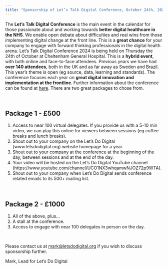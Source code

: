 ```yaml
---
title: "Sponsorship of Let’s Talk Digital Conference, October 24th, 2024"
---
```


The **Let’s Talk Digital Conference** is the main event in the calendar for those passionate about and working towards **better digital healthcare in the NHS**. We enable open debate about difficulties and real wins from those implementing digital change at the front line. This is a **great chance** for your company to engage with forward thinking professionals in the digital health arena. Let's Talk Digital Conference 2024 is being held on Thursday the 24th of October at Cheltenham General Hospital. This is a **hybrid event**, with both online and face-to-face attendees. Previous years we have had **over 140 attendees**, both in the UK and as far away as Sweden and Brazil. This year’s theme is open (eg source, data, learning and standards). The conference focuses each year on **great digital innovation and implementation at the frontline**. Further information about the conference can be found at [here](https://letsdodigital.org/conferences/2024/). There are two great packages to chose from.

\

## Package 1 - £500
1. Access to near 100 virtual delegates. If you provide us with a 5-10 min video, we can play this online for viewers between sessions (eg coffee breaks and lunch breaks).
2. Shout out to your company on the Let's Do Digital (www.letsdodigital.org) website homepage for a year.
3. Shout out to your company at the conference at the beginning of the day, between sessions and at the end of the day.
4. Your video will be hosted on the Let's Do Digital YouTube channel (https://www.youtube.com/channel/UCO1NX3whqamwNJOZ72p9WTA).
5. Shout out to your company when Let's Do Digital sends conference related emails to its 500+ mailing list.

\

## Package 2 - £1000
1. All of the above, plus...
2. A stall at the conference.
3. Access to engage with near 100 delegates in person on the day.

\

Please contact us at [mark@letsdodigital.org](mailto:mark@letsdodigital.org) if you wish to discuss sponsorship further.

Mark, Lead for Let’s Do Digital